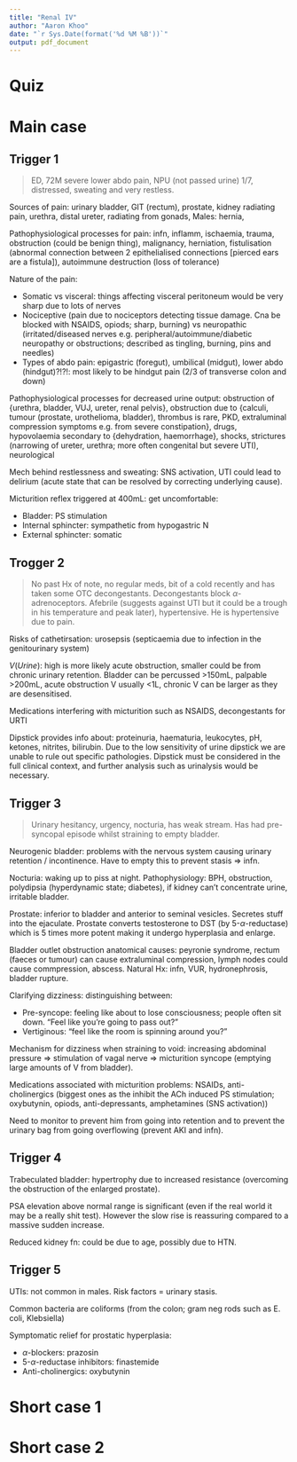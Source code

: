 ```yaml
---
title: "Renal IV"
author: "Aaron Khoo"
date: "`r Sys.Date(format('%d %M %B'))`"
output: pdf_document
---
```


# Quiz

# Main case

## Trigger 1

> ED, 72M severe lower abdo pain, NPU (not passed urine) 1/7, distressed, sweating and very restless.

Sources of pain: urinary bladder, GIT (rectum), prostate, kidney radiating pain, urethra, distal ureter, radiating from gonads, Males: hernia, 

Pathophysiological processes for pain: infn, inflamm, ischaemia, trauma, obstruction (could be benign thing), malignancy, herniation, fistulisation (abnormal connection between 2 epithelialised connections [pierced ears are a fistula]), autoimmune destruction (loss of tolerance)

Nature of the pain: 

-  Somatic vs visceral: things affecting visceral peritoneum would be very sharp due to lots of nerves
-  Nociceptive (pain due to nociceptors detecting tissue damage. Cna be blocked with NSAIDS, opiods; sharp, burning) vs neuropathic (irritated/diseased nerves e.g. peripheral/autoimmune/diabetic neuropathy or obstructions; described as tingling, burning, pins and needles)
-  Types of abdo pain: epigastric (foregut), umbilical (midgut), lower abdo (hindgut)?!?!: most likely to be hindgut pain (2/3 of transverse colon and down)

Pathophysiological processes for decreased urine output: obstruction of {urethra, bladder, VUJ, ureter, renal pelvis}, obstruction due to {calculi, tumour (prostate, urothelioma, bladder), thrombus is rare, PKD, extraluminal compression symptoms e.g. from severe constipation}, drugs, hypovolaemia secondary to {dehydration, haemorrhage}, shocks, strictures (narrowing of ureter, urethra; more often congenital but severe UTI), neurological

Mech behind restlessness and sweating: SNS activation, UTI could lead to delirium (acute state that can be resolved by correcting underlying cause). 

Micturition reflex triggered at 400mL: get uncomfortable:

-  Bladder: PS stimulation
-  Internal sphincter: sympathetic from hypogastric N
-  External sphincter: somatic

## Trogger 2

> No past Hx of note, no regular meds, bit of a cold recently and has taken some OTC decongestants. Decongestants block $\alpha$-adrenoceptors. Afebrile (suggests against UTI but it could be a trough in his temperature and peak later), hypertensive. He is hypertensive due to pain. 

Risks of cathetirsation: urosepsis (septicaemia due to infection in the genitourinary system)

$V(Urine)$: high is more likely acute obstruction, smaller could be from chronic urinary retention. Bladder can be percussed >150mL, palpable >200mL, acute obstruction V usually <1L, chronic V can be larger as they are desensitised.

Medications interfering with micturition such as NSAIDS, decongestants for URTI

Dipstick provides info about: proteinuria, haematuria, leukocytes, pH, ketones, nitrites, bilirubin. Due to the low sensitivity of urine dipstick we are unable to rule out specific pathologies. Dipstick must be considered in the full clinical context, and further analysis such as urinalysis would be necessary.

## Trigger 3

> Urinary hesitancy, urgency, nocturia, has weak stream. Has had pre-syncopal episode whilst straining to empty bladder. 

Neurogenic bladder: problems with the nervous system causing urinary retention / incontinence. Have to empty this to prevent stasis => infn.

Nocturia: waking up to piss at night. Pathophysiology: BPH, obstruction, polydipsia (hyperdynamic state; diabetes), if kidney can't concentrate urine, irritable bladder. 

Prostate: inferior to bladder and anterior to seminal vesicles. Secretes stuff into the ejaculate. Prostate converts testosterone to DST (by 5-$\alpha$-reductase) which is 5 times more potent making it undergo hyperplasia and enlarge. 

Bladder outlet obstruction anatomical causes: peyronie syndrome, rectum (faeces or tumour) can cause extraluminal compression, lymph nodes could cause commpression, abscess. Natural Hx: infn, VUR, hydronephrosis, bladder rupture.

Clarifying dizziness: distinguishing between:

-  Pre-syncope: feeling like about to lose consciousness; people often sit down. "Feel like you're going to pass out?"
-  Vertiginous: "feel like the room is spinning around you?"

Mechanism for dizziness when straining to void: increasing abdominal pressure => stimulation of vagal nerve => micturition syncope (emptying large amounts of V from bladder).

Medications associated with micturition problems: NSAIDs, anti-cholinergics (biggest ones as the inhibit the ACh induced PS stimulation; oxybutynin, opiods, anti-depressants, amphetamines (SNS activation))

Need to monitor to prevent him from going into retention and to prevent the urinary bag from going overflowing (prevent AKI and infn).

## Trigger 4

Trabeculated bladder: hypertrophy due to increased resistance (overcoming the obstruction of the enlarged prostate). 

PSA elevation above normal range is significant (even if the real world it may be a really shit test). However the slow rise is reassuring compared to a massive sudden increase. 

Reduced kidney fn: could be due to age, possibly due to HTN. 

## Trigger 5

UTIs: not common in males. Risk factors = urinary stasis. 

Common bacteria are coliforms (from the colon; gram neg rods such as E. coli, Klebsiella)

Symptomatic relief for prostatic hyperplasia:

-  $\alpha$-blockers: prazosin
-  5-$\alpha$-reductase inhibitors: finastemide
-  Anti-cholinergics: oxybutynin

# Short case 1

# Short case 2


